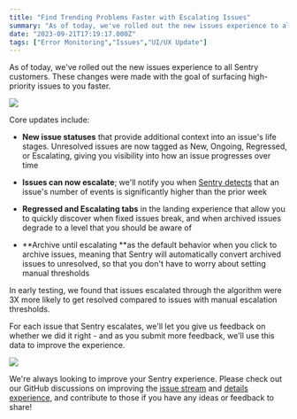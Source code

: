 ```yaml
---
title: "Find Trending Problems Faster with Escalating Issues"
summary: "As of today, we've rolled out the new issues experience to all Sentry customers. These changes were made with the goal of surfacing high-priority issues to..."
date: "2023-09-21T17:19:17.000Z"
tags: ["Error Monitoring","Issues","UI/UX Update"]
---
```


  As of today, we've rolled out the new issues experience to all Sentry customers. These changes were made with the goal of surfacing high-priority issues to you faster.

![](https://ik.imagekit.io/launchnotes/production/yubs303csl1e9rj6v3fml03fvjaj#t=0.1)

Core updates include:

* **New issue statuses** that provide additional context into an issue's life stages. Unresolved issues are now tagged as New, Ongoing, Regressed, or Escalating, giving you visibility into how an issue progresses over time

* **Issues can now escalate**; we'll notify you when [Sentry detects](https://docs.sentry.io/product/issues/states-triage/escalating-issues/) that an issue's number of events is significantly higher than the prior week

* **Regressed and Escalating tabs** in the landing experience that allow you to quickly discover when fixed issues break, and when archived issues degrade to a level that you should be aware of

* **Archive until escalating **as the default behavior when you click to archive issues, meaning that Sentry will automatically convert archived issues to unresolved, so that you don't have to worry about setting manual thresholds

In early testing, we found that issues escalated through the algorithm were 3X more likely to get resolved compared to issues with manual escalation thresholds.

For each issue that Sentry escalates, we'll let you give us feedback on whether we did it right - and as you submit more feedback, we'll use this data to improve the experience.

![](https://ik.imagekit.io/launchnotes/production/wpn36ts55i4sodpcop818keay5yw#t=0.1)

We're always looking to improve your Sentry experience. Please check out our GitHub discussions on improving the [issue stream](https://github.com/getsentry/sentry/discussions/52480) and [details experience](https://github.com/getsentry/sentry/discussions/43531), and contribute to those if you have any ideas or feedback to share!
